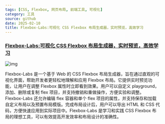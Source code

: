 ```yaml
---
tags: [CSS, Flexbox, 网页布局, 前端工具, 可视化]
category: 工具
source: github
date: 2025-02-10
title: Flexbox-Labs:可视化 CSS Flexbox 布局生成器，实时预览，高效学习
---
```


### [Flexbox-Labs:可视化 CSS Flexbox 布局生成器，实时预览，高效学习](https://github.com/prazzon/flexbox-labs)

![img](https://img.mengpeng.tech/i/2025/02/10/67a9d3cb305ec.webp)

Flexbox-Labs 是一个基于 Web 的 CSS Flexbox 布局生成器，旨在通过直观的可视化界面，帮助开发者更轻松地理解和应用 Flexbox 布局。它提供实时预览功能，让用户在调整 Flexbox 属性时立即看到效果。用户可以自定义 playground，添加、删除或复制 flex 项目，并支持撤销和重做操作，方便实验和调整。Flexbox-Labs 还允许编辑 flex 容器和单个 flex 项目的属性，并支持保存和加载自定义布局以及预置布局模版。完成布局设计后，用户可以导出 HTML 和 CSS 代码，方便快速应用到实际项目中。Flexbox-Labs 是学习和实践 CSS Flexbox 布局的理想工具，可以有效提高开发效率和布局设计的准确性。
